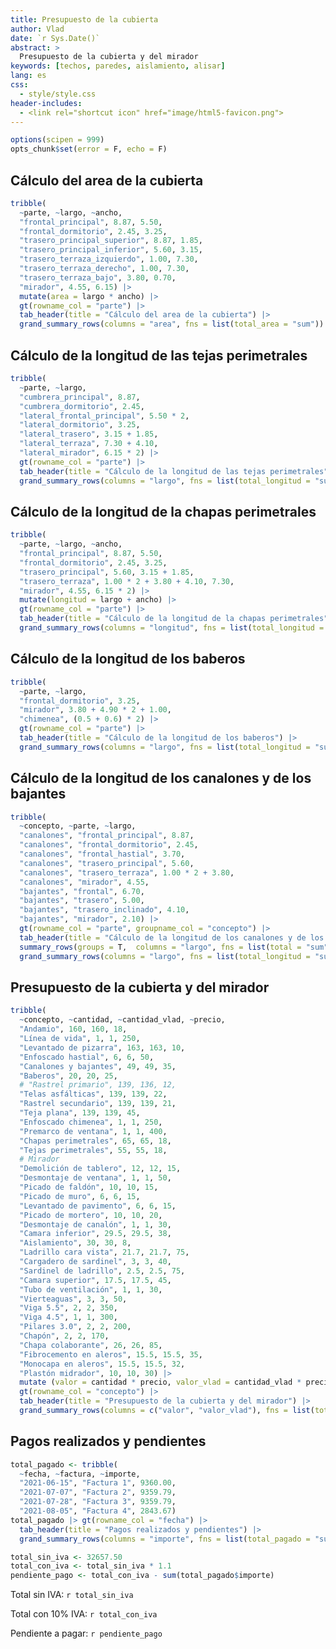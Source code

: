 ```yaml
---
title: Presupuesto de la cubierta
author: Vlad
date: `r Sys.Date()`
abstract: >
  Presupuesto de la cubierta y del mirador
keywords: [techos, paredes, aislamiento, alisar]
lang: es
css:
  - style/style.css
header-includes:
  - <link rel="shortcut icon" href="image/html5-favicon.png">
---
```


```r
options(scipen = 999)
opts_chunk$set(error = F, echo = F)
```

## Cálculo del area de la cubierta

```r
tribble(
  ~parte, ~largo, ~ancho,
  "frontal_principal", 8.87, 5.50,
  "frontal_dormitorio", 2.45, 3.25,
  "trasero_principal_superior", 8.87, 1.85,
  "trasero_principal_inferior", 5.60, 3.15,
  "trasero_terraza_izquierdo", 1.00, 7.30,
  "trasero_terraza_derecho", 1.00, 7.30,
  "trasero_terraza_bajo", 3.80, 0.70,
  "mirador", 4.55, 6.15) |>
  mutate(area = largo * ancho) |>
  gt(rowname_col = "parte") |>
  tab_header(title = "Cálculo del area de la cubierta") |>
  grand_summary_rows(columns = "area", fns = list(total_area = "sum"))
```

## Cálculo de la longitud de las tejas perimetrales

```r
tribble(
  ~parte, ~largo,
  "cumbrera_principal", 8.87,
  "cumbrera_dormitorio", 2.45,
  "lateral_frontal_principal", 5.50 * 2,
  "lateral_dormitorio", 3.25,
  "lateral_trasero", 3.15 + 1.85,
  "lateral_terraza", 7.30 + 4.10,
  "lateral_mirador", 6.15 * 2) |>
  gt(rowname_col = "parte") |>
  tab_header(title = "Cálculo de la longitud de las tejas perimetrales") |>
  grand_summary_rows(columns = "largo", fns = list(total_longitud = "sum"))
```

## Cálculo de la longitud de la chapas perimetrales

```r
tribble(
  ~parte, ~largo, ~ancho,
  "frontal_principal", 8.87, 5.50,
  "frontal_dormitorio", 2.45, 3.25,
  "trasero_principal", 5.60, 3.15 + 1.85,
  "trasero_terraza", 1.00 * 2 + 3.80 + 4.10, 7.30,
  "mirador", 4.55, 6.15 * 2) |>
  mutate(longitud = largo + ancho) |>
  gt(rowname_col = "parte") |>
  tab_header(title = "Cálculo de la longitud de la chapas perimetrales") |>
  grand_summary_rows(columns = "longitud", fns = list(total_longitud = "sum"))
```

## Cálculo de la longitud de los baberos

```r
tribble(
  ~parte, ~largo,
  "frontal_dormitorio", 3.25,
  "mirador", 3.80 + 4.90 * 2 + 1.00,
  "chimenea", (0.5 + 0.6) * 2) |>
  gt(rowname_col = "parte") |>
  tab_header(title = "Cálculo de la longitud de los baberos") |>
  grand_summary_rows(columns = "largo", fns = list(total_longitud = "sum"))
```

## Cálculo de la longitud de los canalones y de los bajantes

```r
tribble(
  ~concepto, ~parte, ~largo,
  "canalones", "frontal_principal", 8.87,
  "canalones", "frontal_dormitorio", 2.45,
  "canalones", "frontal_hastial", 3.70,
  "canalones", "trasero_principal", 5.60,
  "canalones", "trasero_terraza", 1.00 * 2 + 3.80,
  "canalones", "mirador", 4.55,
  "bajantes", "frontal", 6.70,
  "bajantes", "trasero", 5.00,
  "bajantes", "trasero_inclinado", 4.10,
  "bajantes", "mirador", 2.10) |>
  gt(rowname_col = "parte", groupname_col = "concepto") |>
  tab_header(title = "Cálculo de la longitud de los canalones y de los bajantes") |>
  summary_rows(groups = T,  columns = "largo", fns = list(total = "sum")) |>
  grand_summary_rows(columns = "largo", fns = list(total_longitud = "sum"))
```

## Presupuesto de la cubierta y del mirador

```r
tribble(
  ~concepto, ~cantidad, ~cantidad_vlad, ~precio,
  "Andamio", 160, 160, 18,
  "Línea de vida", 1, 1, 250,
  "Levantado de pizarra", 163, 163, 10,
  "Enfoscado hastial", 6, 6, 50,
  "Canalones y bajantes", 49, 49, 35,
  "Baberos", 20, 20, 25,
  # "Rastrel primario", 139, 136, 12,
  "Telas asfálticas", 139, 139, 22,
  "Rastrel secundario", 139, 139, 21,
  "Teja plana", 139, 139, 45,
  "Enfoscado chimenea", 1, 1, 250,
  "Premarco de ventana", 1, 1, 400,
  "Chapas perimetrales", 65, 65, 18,
  "Tejas perimetrales", 55, 55, 18,
  # Mirador
  "Demolición de tablero", 12, 12, 15,
  "Desmontaje de ventana", 1, 1, 50,
  "Picado de faldón", 10, 10, 15,
  "Picado de muro", 6, 6, 15,
  "Levantado de pavimento", 6, 6, 15,
  "Picado de mortero", 10, 10, 20,
  "Desmontaje de canalón", 1, 1, 30,
  "Camara inferior", 29.5, 29.5, 38,
  "Aislamiento", 30, 30, 8,
  "Ladrillo cara vista", 21.7, 21.7, 75,
  "Cargadero de sardinel", 3, 3, 40,
  "Sardinel de ladrillo", 2.5, 2.5, 75,
  "Camara superior", 17.5, 17.5, 45,
  "Tubo de ventilación", 1, 1, 30,
  "Vierteaguas", 3, 3, 50,
  "Viga 5.5", 2, 2, 350,
  "Viga 4.5", 1, 1, 300,
  "Pilares 3.0", 2, 2, 200,
  "Chapón", 2, 2, 170,
  "Chapa colaborante", 26, 26, 85,
  "Fibrocemento en aleros", 15.5, 15.5, 35,
  "Monocapa en aleros", 15.5, 15.5, 32,
  "Plastón midrador", 10, 10, 30) |>
  mutate (valor = cantidad * precio, valor_vlad = cantidad_vlad * precio) |>
  gt(rowname_col = "concepto") |>
  tab_header(title = "Presupuesto de la cubierta y del mirador") |>
  grand_summary_rows(columns = c("valor", "valor_vlad"), fns = list(total = "sum"))
```

## Pagos realizados y pendientes

```r
total_pagado <- tribble(
  ~fecha, ~factura, ~importe,
  "2021-06-15", "Factura 1", 9360.00,
  "2021-07-07", "Factura 2", 9359.79,
  "2021-07-28", "Factura 3", 9359.79,
  "2021-08-05", "Factura 4", 2843.67)
total_pagado |> gt(rowname_col = "fecha") |>
  tab_header(title = "Pagos realizados y pendientes") |>
  grand_summary_rows(columns = "importe", fns = list(total_pagado = "sum"))
```

```r
total_sin_iva <- 32657.50
total_con_iva <- total_sin_iva * 1.1
pendiente_pago <- total_con_iva - sum(total_pagado$importe)
```

Total sin IVA: `r total_sin_iva`

Total con 10% IVA: `r total_con_iva`

Pendiente a pagar: `r pendiente_pago`
